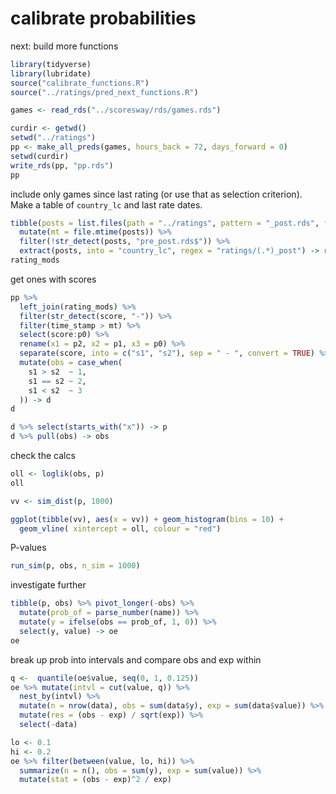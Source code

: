 # calibrate probabilities

next: build more functions

```r
library(tidyverse)
library(lubridate)
source("calibrate_functions.R")
source("../ratings/pred_next_functions.R")
```

```r
games <- read_rds("../scoresway/rds/games.rds")
```

```r
curdir <- getwd()
setwd("../ratings")
pp <- make_all_preds(games, hours_back = 72, days_forward = 0)
setwd(curdir)
write_rds(pp, "pp.rds")
pp
```


include only games since last rating (or use that as selection criterion). Make a table of `country_lc` and last rate dates.

```r
tibble(posts = list.files(path = "../ratings", pattern = "_post.rds", full.names = TRUE)) %>% 
  mutate(mt = file.mtime(posts)) %>% 
  filter(!str_detect(posts, "pre_post.rds$")) %>% 
  extract(posts, into = "country_lc", regex = "ratings/(.*)_post") -> rating_mods
rating_mods
```


get ones with scores

```r
pp %>% 
  left_join(rating_mods) %>% 
  filter(str_detect(score, "-")) %>%
  filter(time_stamp > mt) %>% 
  select(score:p0) %>% 
  rename(x1 = p2, x2 = p1, x3 = p0) %>% 
  separate(score, into = c("s1", "s2"), sep = " - ", convert = TRUE) %>% 
  mutate(obs = case_when(
    s1 > s2  ~ 1,
    s1 == s2 ~ 2,
    s1 < s2  ~ 3
  )) -> d
d
```

```r
d %>% select(starts_with("x")) -> p
d %>% pull(obs) -> obs
```

check the calcs

```r
oll <- loglik(obs, p)
oll
```

```r
vv <- sim_dist(p, 1000)
```

```r
ggplot(tibble(vv), aes(x = vv)) + geom_histogram(bins = 10) +
  geom_vline( xintercept = oll, colour = "red")
```


P-values

```r
run_sim(p, obs, n_sim = 1000)
```

investigate further


```r
tibble(p, obs) %>% pivot_longer(-obs) %>% 
  mutate(prob_of = parse_number(name)) %>% 
  mutate(y = ifelse(obs == prob_of, 1, 0)) %>% 
  select(y, value) -> oe
oe
```


break up prob into intervals and compare obs and exp within

```r
q <-  quantile(oe$value, seq(0, 1, 0.125))
oe %>% mutate(intvl = cut(value, q)) %>% 
  nest_by(intvl) %>% 
  mutate(n = nrow(data), obs = sum(data$y), exp = sum(data$value)) %>% 
  mutate(res = (obs - exp) / sqrt(exp)) %>% 
  select(-data)
```




```r
lo <- 0.1
hi <- 0.2
oe %>% filter(between(value, lo, hi)) %>%
  summarize(n = n(), obs = sum(y), exp = sum(value)) %>% 
  mutate(stat = (obs - exp)^2 / exp)
```

